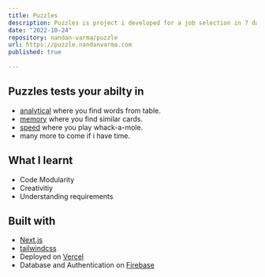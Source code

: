 ```yaml
---
title: Puzzles
description: Puzzles is project i developed for a job selection in 7 days
date: "2022-10-24"
repository: nandan-varma/puzzle
url: https://puzzle.nandanvarma.com
published: true
  
---
```


## Puzzles tests your abilty in

- [analytical](https://puzzle.nandanvarma.com/analytical) where you find words from table.
- [memory](https://puzzle.nandanvarma.com/memory) where you find similar cards.
- [speed](https://puzzle.nandanvarma.com/speed) where you play whack-a-mole.
- many more to come if i have time.

## What I learnt

- Code Modularity
- Creativitiy
- Understanding requirements

## Built with

- [Next.js](https://nextjs.org)
- [tailwindcss](https://tailwindcss.com)
- Deployed on [Vercel](https://vercel.com)
- Database and Authentication on [Firebase](https://firebase.google.com)